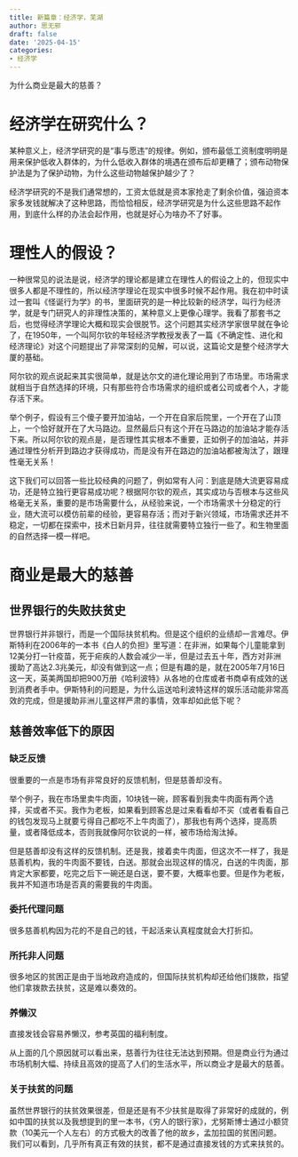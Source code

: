 ```yaml
---
title: 新篇章：经济学，芜湖
author: 思无邪
draft: false
date: '2025-04-15'
categories:
- 经济学
---
```

为什么商业是最大的慈善？
<!--more-->

# 经济学在研究什么？

某种意义上，经济学研究的是“事与愿违”的规律。例如，颁布最低工资制度明明是用来保护低收入群体的，为什么低收入群体的境遇在颁布后却更糟了；颁布动物保护法是为了保护动物，为什么这些动物越保护越少了？

经济学研究的不是我们通常想的，工资太低就是资本家抢走了剩余价值，强迫资本家多发钱就解决了这种思路，而恰恰相反，经济学研究是为什么这些思路不起作用，到底什么样的办法会起作用，也就是好心为啥办不了好事。

# 理性人的假设？

一种很常见的说法是说，经济学的理论都是建立在理性人的假设之上的，但现实中很多人都是不理性的，所以经济学理论在现实中很多时候不起作用。我在初中时读过一套叫《怪诞行为学》的书，里面研究的是一种比较新的经济学，叫行为经济学，就是专门研究人的非理性决策的，某种意义上更像心理学。我看了那套书之后，也觉得经济学理论大概和现实会很脱节。这个问题其实经济学家很早就在争论了，在1950年，一个叫阿尔钦的年轻经济学教授发表了一篇《不确定性、进化和经济理论》对这个问题提出了非常深刻的见解，可以说，这篇论文是整个经济学大厦的基础。

阿尔钦的观点说起来其实很简单，就是达尔文的进化理论用到了市场里。市场需求就相当于自然选择的环境，只有那些符合市场需求的组织或者公司或者个人，才能存活下来。

举个例子，假设有三个傻子要开加油站，一个开在自家后院里，一个开在了山顶上，一个恰好就开在了大马路边。显然最后只有这个开在马路边的加油站才能存活下来。所以阿尔钦的观点是，是否理性其实根本不重要，正如例子的加油站，并非通过理性分析开到路边才获得成功，而是没有开在路边的加油站都被淘汰了，跟理性毫无关系！

这下我们可以回答一些比较经典的问题了，例如常有人问：到底是随大流更容易成功，还是特立独行更容易成功呢？根据阿尔钦的观点，其实成功与否根本与这些风格毫无关系，重要的是市场需要什么，从经验来说，一个市场需求十分稳定的行业，随大流可以模仿前辈的经验，更容易存活；而对于新兴领域，市场需求还并不稳定，一切都在探索中，技术日新月异，往往就需要特立独行一些了。和生物里面的自然选择一模一样吧。

# 商业是最大的慈善

## 世界银行的失败扶贫史

世界银行并非银行，而是一个国际扶贫机构。但是这个组织的业绩却一言难尽。伊斯特利在2006年的一本书《白人的负担》里写道：在非洲，如果每个儿童能拿到12美分打一针疫苗，死于疟疾的人数会减少一半，但是过去五十年，西方对非洲援助了高达2.3兆美元，却没有做到这一点；但是有趣的是，就在2005年7月16日这一天，英美两国却把900万册《哈利波特》从各地的仓库或者书商卓有成效的送到消费者手中。伊斯特利的问题是，为什么运送哈利波特这样的娱乐活动能非常高效的完成，但是援助非洲儿童这样严肃的事情，效率却如此低下呢？

## 慈善效率低下的原因

### 缺乏反馈

很重要的一点是市场有非常良好的反馈机制，但是慈善却没有。

举个例子，我在市场里卖牛肉面，10块钱一碗，顾客看到我卖牛肉面有两个选择，买或者不买。我作为老板，如果看到顾客总是过来看看却不买（或者看看自己的钱包发现马上就要亏得自己都吃不上牛肉面了），那我也有两个选择，提高质量，或者降低成本，否则我就像阿尔钦说的一样，被市场给淘汰掉。

但是慈善却没有这样的反馈机制。还是我，接着卖牛肉面，但这次不一样了，我是慈善机构，我的牛肉面不要钱，白送。那就会出现这样的情况，白送的牛肉面，那肯定大家都要，吃完之后下一碗还是白送，要不要，大概率也要。但是作为老板，我并不知道市场是否真的需要我的牛肉面。

### 委托代理问题

很多慈善机构因为花的不是自己的钱，干起活来认真程度就会大打折扣。

### 所托非人问题

很多地区的贫困正是由于当地政府造成的，但国际扶贫机构却还给他们拨款，指望他们拿拨款去扶贫，这是难以奏效的。

### 养懒汉

直接发钱会容易养懒汉，参考英国的福利制度。

从上面的几个原因就可以看出来，慈善行为往往无法达到预期。但是商业行为通过市场机制大幅、持续且高效的提高了人们的生活水平，所以商业才是最大的慈善。

### 关于扶贫的问题

虽然世界银行的扶贫效果很差，但是还是有不少扶贫是取得了非常好的成就的，例如中国的扶贫以及我想提到的里一本书，《穷人的银行家》，尤努斯博士通过小额贷款（10美元一个人左右）的方式极大的改善了他的故乡，孟加拉国的贫困问题。我们可以看到，几乎所有真正有效的扶贫，都不是通过直接发钱的方式来扶贫的。

